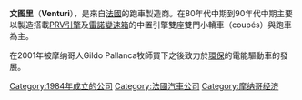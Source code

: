 {{expand|time=2008-02-20}}
'''文图里'''（'''Venturi'''），是來自[[法國|法國]]的跑車製造商。在80年代中期到90年代中期主要以製造搭載[[PRV引擎|PRV引擎]]及[[雷諾|雷諾]][[變速箱|變速箱]]的中置引擎雙座雙門小轎車（coupés）與跑車為主。

在2001年被摩纳哥人Gildo Pallanca牧師買下之後致力於[[環保|環保]]的電能驅動車的發展。

{{Company-stub}}
{{Car-stub}}
[[Category:1984年成立的公司|Category:1984年成立的公司]]
[[Category:法國汽車公司|Category:法國汽車公司]]
[[Category:摩纳哥经济|Category:摩纳哥经济]]